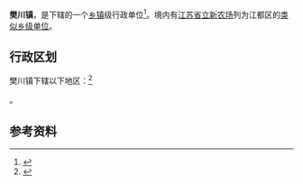 {{中国乡级行政区|32/10/12/106/000}}

'''樊川镇'''，是{{PRC admin/fullname|32/10/12/106/000|3}}下辖的一个[[乡镇|乡镇]]级行政单位<ref>{{PRC admin/ref sgc|{{PRC admin/parent|32/10/12/106/000}}}}</ref>。境内有[[江苏省立新农场|江苏省立新农场]]列为江都区的[[类似乡级单位|类似乡级单位]]。

== 行政区划 ==

樊川镇下辖以下地区：<ref>{{PRC admin/ref sgc|32/10/12/106/000}}</ref>

{{PRC admin/children|32/10/12/106/000}}。

== 参考资料 ==

{{reflist}}

{{PRC admin/navcat|32/10/12/106/000}}
{{江苏行政区划小作品}}
